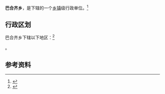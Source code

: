 {{中国乡级行政区|65/31/22/203/000}}

'''巴合齐乡'''，是{{PRC admin/fullname|65/31/22/203/000|3}}下辖的一个[[乡镇|乡镇]]级行政单位。<ref>{{PRC admin/ref sgc|{{PRC admin/parent|65/31/22/203/000}}}}</ref>

== 行政区划 ==

巴合齐乡下辖以下地区：<ref>{{PRC admin/ref sgc|65/31/22/203/000}}</ref>

{{PRC admin/children|65/31/22/203/000}}。

== 参考资料 ==

{{reflist}}

{{PRC admin/navcat|65/31/22/203/000}}
{{新疆行政区划小作品}}